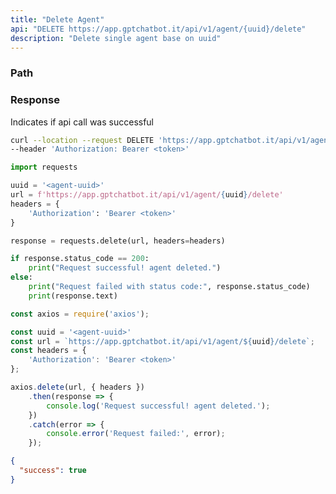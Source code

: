 ```yaml
---
title: "Delete Agent"
api: "DELETE https://app.gptchatbot.it/api/v1/agent/{uuid}/delete"
description: "Delete single agent base on uuid"
---
```


### Path

<ParamField path="uuid" type="string" required/>

### Response

<ResponseField name="success" type="boolean">
  Indicates if api call was successful
</ResponseField>


<RequestExample>

```bash Curl
curl --location --request DELETE 'https://app.gptchatbot.it/api/v1/agent/{uuid}/delete' \
--header 'Authorization: Bearer <token>'
```

```py Python
import requests

uuid = '<agent-uuid>'
url = f'https://app.gptchatbot.it/api/v1/agent/{uuid}/delete'
headers = {
    'Authorization': 'Bearer <token>'
}

response = requests.delete(url, headers=headers)

if response.status_code == 200:
    print("Request successful! agent deleted.")
else:
    print("Request failed with status code:", response.status_code)
    print(response.text)
```

```ts JavaScript
const axios = require('axios');

const uuid = '<agent-uuid>'
const url = `https://app.gptchatbot.it/api/v1/agent/${uuid}/delete`;
const headers = {
    'Authorization': 'Bearer <token>'
};

axios.delete(url, { headers })
    .then(response => {
        console.log('Request successful! agent deleted.');
    })
    .catch(error => {
        console.error('Request failed:', error);
    });
```

</RequestExample>

<ResponseExample>

```json Response
{
  "success": true
}

```

</ResponseExample>
